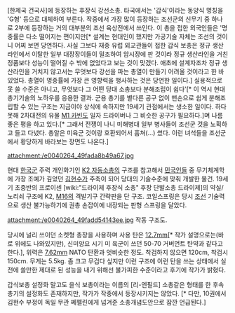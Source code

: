 {{{+1 '''甲式步銃'''}}}

[한제국 건국사]에 등장하는 후장식 강선소총. 타국에서는 '갑식'이라는 동양식 명칭을 'G형' 등으로 대체하여 부른다. 작중에서 가장 많이 등장하는 조선군의 신무기 중 하나로 2부에 등장하는 거의 대부분의 조선 육상전에서 쓰인다. 이 총을 접한 외국인들은 '명중률은 다소 떨어지는 편이지만[* 설계는 현대인이 했지만 가공기술 자체는 조선의 것이니 어찌 보면 당연하다. 사실 그보다 재중 유럽 외교관들이 접한 갑식 보총은 정규 생산라인에서 이탈한 일부 대장장이들이 밀조하여 암시장에 판 것이라 정규 생산라인을 거친 정품보다 성능이 떨어질 수 밖에 없었다고 보는 것이 맞겠다. 애초에 설계자조차 정규 생산라인을 거치지 않고서는 무엇보다 강선을 파는 총열이 만들기 어려울 것이라고 한 바 있었다. 총열이 명중률에 가장 큰 영향력을 행사하는 것은 당연한 일이다.] 실용적으로 못 쓸 수준은 아니고, 무엇보다 그 어떤 당대 소총보다 분해조립이 쉽다'[* 이 역시 현대 총기기술의 노하우를 응용한 결과. 군용 총기를 별다른 공구 없이 맨손으로 쉽게 분해조립할 수 있는 구조는 지금이야 상식에 속하지만 19세기 관점에서는 생소한 일이다. 하다못해 2차대전의 유물 [[M1 카빈]]도 일자 드라이버나 그 비슷한 공구가 필요하다.]며 나름 좋은 평을 하고 있다.[* 그래서 전쟁이 나니 미해병대 일부 병사들이 조선군 것을 노획하고 들고 다녔다. 총알은 미육군 것이랑 호환되어서 훔쳐(...) 썼다. 이런 녀석들을 조선군에서 황당하게 바라보는 장면도 나온다.] 

attachment:/e0040264_49fada8b49a67.jpg

현대 [[한국군]] 주력 개인화기인 [[K2 자동소총]]의 구조를 참고해서 [[민국인]]들 중 무기체계학에 가장 조예가 깊었던 [[김현수]]가 주축이 되어 당대의 기술수준에 맞춰 개발한 물건. 19세기 초중반의 프로이센 [wiki:"드라이제 후장식 소총" 후장 단발소총 드라이제]의 약실/노리쇠 구조에 K2, [[M16]]의 격발기구 간략판을 단 구조. 코일스프링은 당시 [[조선]] 기술력으로 생산 불가능하기에 권총 손잡이에 내장되는 판형 스프링을 달았다.

attachment:/e0040264_49fadd54143ee.jpg
작동 구조도.

당시에 널리 쓰이던 소켓형 총장을 사용하며 사용 탄은 [[12.7mm]][* 작가 설명으로는(바로 위에도 나와있지만), 신미양요 시기 미 육군이 쓰던 50-70 거버먼트 탄약과 같다고 한다.], 위력은 [[7.62mm]] NATO 탄환과 엇비슷한 정도. 착검하지 않으면 120cm, 착검시 150cm. 무게는 5.5kg. 좀 크고 무겁다 싶지만 이런 구조에 이런 탄을 쓰는 상태에서 실전에 쓸만한 제대로 된 성능을 내기 위해선 불가피한 수준이라고 후기에 작가가 밝혔다.

갑식보총 설정화 말고도 을식 보총이라는 이름의 [리-엔필드] 소총같은 형태를 한 후속 총기의 설정화도 존재하지만, 작가가 작중에서 등장시키지는 않았다. [* 다만, 10권에서 김현수 부정이 독일 무관 쩨펠린에게 넘겨준 소총개념도안으로 잠깐 언급된다.]
